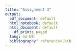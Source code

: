 ```yaml
---
title: "Assignment 3"
output: 
  pdf_document: default
  html_notebook: default
  html_document: default 
    df_print: paged
  lang: no-NB 
  bibliography: references.bib
---
```




